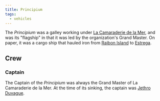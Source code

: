 ```yaml
---
title: Principium
tags:
  - vehicles
---
```


The *Principium* was a galley working under
[La Camaraderie de la Mer](/organizations/la-camaraderie/), and was its
"flagship" in that it was led by the organization's Grand Master. On paper, it
was a cargo ship that hauled iron from
[Raibon Island](/locations/raibon-island/) to
[Estrega](/locations/estrega/).

## Crew

### Captain

The Captain of the *Principium* was always the Grand Master of La Camaraderie de
la Mer. At the time of its sinking, the captain was
[Jethro Duvague](/characters/jethro-duvague/).
